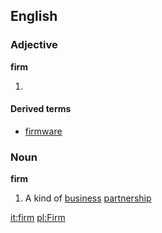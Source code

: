 ==English==
===Adjective===
'''firm'''

# {{stub}}

====Derived terms====
*[[firmware]]

===Noun===
'''firm'''

#A kind of [[business]] [[partnership]]

[[it:firm]]
[[pl:Firm]]